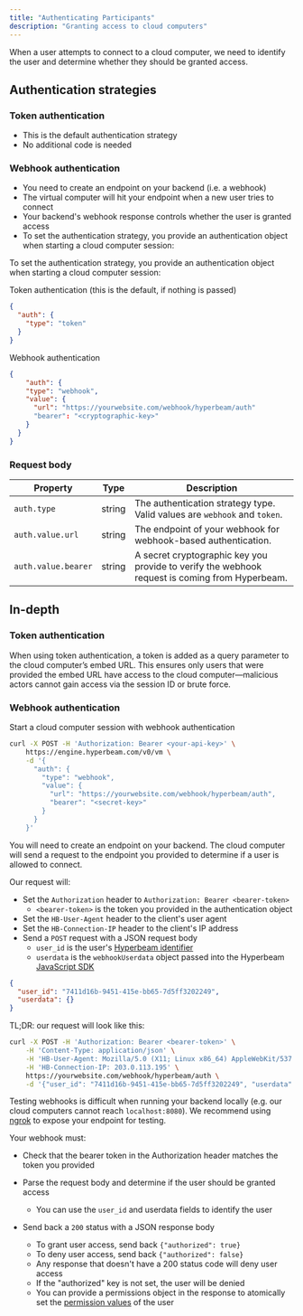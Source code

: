 ```yaml
---
title: "Authenticating Participants"
description: "Granting access to cloud computers"
---
```


When a user attempts to connect to a cloud computer, we need to identify the user and determine whether they should be granted access.

## Authentication strategies

### Token authentication

- This is the default authentication strategy
- No additional code is needed

### Webhook authentication

- You need to create an endpoint on your backend (i.e. a webhook)
- The virtual computer will hit your endpoint when a new user tries to connect
- Your backend's webhook response controls whether the user is granted access
- To set the authentication strategy, you provide an authentication object when starting a cloud computer session:

To set the authentication strategy, you provide an authentication object when starting a cloud computer session:

Token authentication (this is the default, if nothing is passed)

```json
{
  "auth": {
    "type": "token"
  }
}
```

Webhook authentication

```json
{
    "auth": {
    "type": "webhook",
    "value": {
      "url": "https://yourwebsite.com/webhook/hyperbeam/auth"
      "bearer": "<cryptographic-key>"
    }
  }
}
```

### Request body

| Property            | Type   | Description                                                                                    |
| ------------------- | ------ | ---------------------------------------------------------------------------------------------- |
| `auth.type`         | string | The authentication strategy type. Valid values are `webhook` and `token`.                      |
| `auth.value.url`    | string | The endpoint of your webhook for webhook-based authentication.                                 |
| `auth.value.bearer` | string | A secret cryptographic key you provide to verify the webhook request is coming from Hyperbeam. |

## In-depth

### Token authentication

When using token authentication, a token is added as a query parameter to the cloud computer’s embed URL. This ensures only users that were provided the embed URL have access to the cloud computer—malicious actors cannot gain access via the session ID or brute force.

### Webhook authentication

Start a cloud computer session with webhook authentication

```bash
curl -X POST -H 'Authorization: Bearer <your-api-key>' \
    https://engine.hyperbeam.com/v0/vm \
    -d '{
      "auth": {
        "type": "webhook",
        "value": {
          "url": "https://yourwebsite.com/webhook/hyperbeam/auth",
          "bearer": "<secret-key>"
        }
      }
    }'
```

You will need to create an endpoint on your backend. The cloud computer will send a request to the endpoint you provided to determine if a user is allowed to connect.

Our request will:

- Set the `Authorization` header to `Authorization: Bearer <bearer-token>`
  - `<bearer-token>` is the token you provided in the authentication object
- Set the `HB-User-Agent` header to the client's user agent
- Set the `HB-Connection-IP` header to the client's IP address
- Send a `POST` request with a JSON request body
  - `user_id` is the user's [Hyperbeam identifier](/client-sdk/javascript/examples#getting-user-id)
  - `userdata` is the `webhookUserdata` object passed into the Hyperbeam [JavaScript SDK](/client-sdk/javascript/overview)

```json
{
  "user_id": "7411d16b-9451-415e-bb65-7d5ff3202249",
  "userdata": {}
}
```

TL;DR: our request will look like this:

```bash
curl -X POST -H 'Authorization: Bearer <bearer-token>' \
    -H 'Content-Type: application/json' \
    -H 'HB-User-Agent: Mozilla/5.0 (X11; Linux x86_64) AppleWebKit/537.36 (KHTML, like Gecko) Chrome/107.0.0.0 Safari/537.36' \
    -H 'HB-Connection-IP: 203.0.113.195' \
    https://yourwebsite.com/webhook/hyperbeam/auth \
    -d '{"user_id": "7411d16b-9451-415e-bb65-7d5ff3202249", "userdata": {"my_data": "foo"}}'
```

Testing webhooks is difficult when running your backend locally (e.g. our cloud computers cannot reach `localhost:8080`). We recommend using [ngrok](https://ngrok.com/) to expose your endpoint for testing.

Your webhook must:

- Check that the bearer token in the Authorization header matches the token you provided
- Parse the request body and determine if the user should be granted access

  - You can use the `user_id` and userdata fields to identify the user

- Send back a `200` status with a JSON response body
  - To grant user access, send back `{"authorized": true}`
  - To deny user access, send back `{"authorized": false}`
  - Any response that doesn't have a 200 status code will deny user access
  - If the "authorized" key is not set, the user will be denied
  - You can provide a permissions object in the response to atomically set the [permission values](/client-sdk/javascript/examples#setting-permissions) of the user
